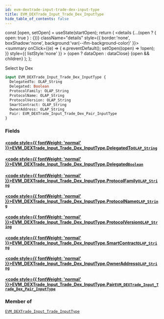 ```yaml
---
id: evm-dextrade-input-trade-dex-input-type
title: EVM_DEXTrade_Input_Trade_Dex_InputType
hide_table_of_contents: false
---
```







  const [open, setOpen] = useState(startOpen);
  return (
    <details {...(open ? { open: true } : {})} className="details" style={{ border:'none', boxShadow:'none', background:'var(--ifm-background-color)' }}>
      <summary
        onClick={(e) => {
          e.preventDefault();
          setOpen((open) => !open);
        }}
        style={{ listStyle:'none' }}
      >
      {open ? dataOpen : dataClose}
      </summary>
      {open && children}
    </details>
  );
};




Select by Dex


```graphql
input EVM_DEXTrade_Input_Trade_Dex_InputType {
  DelegatedTo: OLAP_String
  Delegated: Boolean
  ProtocolFamily: OLAP_String
  ProtocolName: OLAP_String
  ProtocolVersion: OLAP_String
  SmartContract: OLAP_String
  OwnerAddress: OLAP_String
  Pair: EVM_DEXTrade_Input_Trade_Dex_Pair_InputType
}
```




### Fields

#### [<code style={{ fontWeight: 'normal' }}>EVM_DEXTrade_Input_Trade_Dex_InputType.<b>DelegatedTo</b></code>](#)<Bullet />[`OLAP_String`](/docs/graphql-reference/inputs/olap-string) <Badge class="secondary" text="input"/>
> 
> 

#### [<code style={{ fontWeight: 'normal' }}>EVM_DEXTrade_Input_Trade_Dex_InputType.<b>Delegated</b></code>](#)<Bullet />[`Boolean`](/docs/graphql-reference/scalars/boolean) <Badge class="secondary" text="scalar"/>
> 
> 

#### [<code style={{ fontWeight: 'normal' }}>EVM_DEXTrade_Input_Trade_Dex_InputType.<b>ProtocolFamily</b></code>](#)<Bullet />[`OLAP_String`](/docs/graphql-reference/inputs/olap-string) <Badge class="secondary" text="input"/>
> 
> 

#### [<code style={{ fontWeight: 'normal' }}>EVM_DEXTrade_Input_Trade_Dex_InputType.<b>ProtocolName</b></code>](#)<Bullet />[`OLAP_String`](/docs/graphql-reference/inputs/olap-string) <Badge class="secondary" text="input"/>
> 
> 

#### [<code style={{ fontWeight: 'normal' }}>EVM_DEXTrade_Input_Trade_Dex_InputType.<b>ProtocolVersion</b></code>](#)<Bullet />[`OLAP_String`](/docs/graphql-reference/inputs/olap-string) <Badge class="secondary" text="input"/>
> 
> 

#### [<code style={{ fontWeight: 'normal' }}>EVM_DEXTrade_Input_Trade_Dex_InputType.<b>SmartContract</b></code>](#)<Bullet />[`OLAP_String`](/docs/graphql-reference/inputs/olap-string) <Badge class="secondary" text="input"/>
> 
> 

#### [<code style={{ fontWeight: 'normal' }}>EVM_DEXTrade_Input_Trade_Dex_InputType.<b>OwnerAddress</b></code>](#)<Bullet />[`OLAP_String`](/docs/graphql-reference/inputs/olap-string) <Badge class="secondary" text="input"/>
> 
> 

#### [<code style={{ fontWeight: 'normal' }}>EVM_DEXTrade_Input_Trade_Dex_InputType.<b>Pair</b></code>](#)<Bullet />[`EVM_DEXTrade_Input_Trade_Dex_Pair_InputType`](/docs/graphql-reference/inputs/evm-dextrade-input-trade-dex-pair-input-type) <Badge class="secondary" text="input"/>
> 
> 



### Member of

[`EVM_DEXTrade_Input_Trade_InputType`](/docs/graphql-reference/inputs/evm-dextrade-input-trade-input-type)  <Badge class="secondary" text="input"/>

